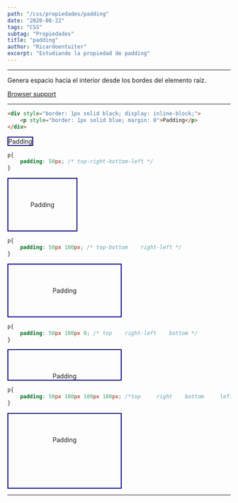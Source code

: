 ```yaml
---
path: "/css/propiedades/padding"
date: "2020-08-22"
tags: "CSS"
subtag: "Propiedades"
title: "padding"
author: "Ricardoentuiter"
excerpt: "Estudiando la propiedad de padding"
---
```


---
Genera espacio hacia el interior desde los bordes del elemento raíz.

[Browser support](https://caniuse.com/#search=padding)

---


```html
<div style="border: 1px solid black; display: inline-block;">
    <p style="border: 1px solid blue; margin: 0">Padding</p>
</div>
```


<div style="border: 1px solid black; display: inline-block;">
    <p style="border: 1px solid blue; margin: 0">Padding</p>
</div>



```css
p{
    padding: 50px; /* top-right-bottom-left */
}
```


<div style="border: 1px solid black; display: inline-block;">
    <p style="border: 1px solid blue; margin: 0; padding: 50px;">Padding</p>
</div>




```css
p{
    padding: 50px 100px; /* top-bottom    right-left */
}
```


<div style="border: 1px solid black; display: inline-block;">
    <p style="border: 1px solid blue; margin: 0; padding: 50px 100px;">Padding</p>
</div>




```css
p{
    padding: 50px 100px 0; /* top    right-left    bottom */
}
```


<div style="border: 1px solid black; display: inline-block;">
    <p style="border: 1px solid blue; margin: 0; padding: 50px 100px 0;">Padding</p>
</div>




```css
p{
    padding: 50px 100px 100px 100px; /*top     right    bottom     left */
}
```


<div style="border: 1px solid black; display: inline-block;">
    <p style="border: 1px solid blue; margin: 0; padding: 50px 100px 100px 100px;">Padding</p>
</div>



---

